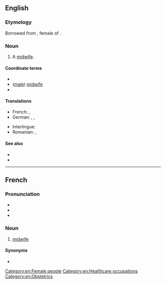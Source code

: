 ==English==

===Etymology===
Borrowed from {{bor|en|fr|accoucheuse}}, female of {{m|fr|accoucheur}}.

===Noun===
{{en-noun}}

# {{lb|en|rare}} A [[midwife]].

====Coordinate terms====
* {{l|en|accoucheur}}
* ([[male]]) [[midwife]]
* {{l|en|man-midwife}}

====Translations====
{{trans-top|woman who assists women in childbirth}}
* French: {{t+|fr|accoucheuse|f}}, {{t+|fr|sage-femme|f}}
* German: {{t+|de|Entbindungspflegerin|f}}, {{t+|de|Geburtshelferin|f}}, {{t|de|Entbindungshelferin|f}}
{{trans-mid}}
* Interlingue: {{t|ie|acuchera}}
* Romanian: {{t+|ro|moașă|f}}, {{t+|ro|obstetriciană|f}}
{{trans-bottom}}

====See also====
* {{l|en|obstetrics}}
* {{l|en|obstetrician}}

[[Category:en:Female people]]
[[Category:en:Healthcare occupations]]
[[Category:en:Obstetrics]]

----

==French==

===Pronunciation===
* {{fr-IPA}}
* {{audio|fr|Fr-accoucheuse.ogg|Audio}}
* {{audio|fr|Fr-Paris--accoucheuse.ogg|Audio (Paris)}}

===Noun===
{{fr-noun|f|m=accoucheur}}

# [[midwife]]

====Synonyms====
* {{l|fr|sage-femme}}